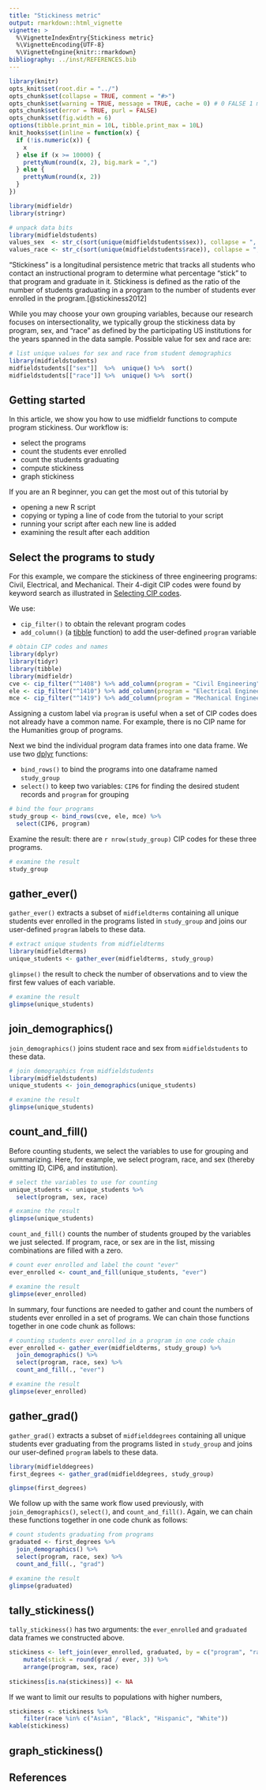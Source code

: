 ```yaml
---
title: "Stickiness metric"
output: rmarkdown::html_vignette
vignette: >
  %\VignetteIndexEntry{Stickiness metric}
  %\VignetteEncoding{UTF-8}
  %\VignetteEngine{knitr::rmarkdown}
bibliography: ../inst/REFERENCES.bib
---
```


```r
library(knitr)
opts_knit$set(root.dir = "../")
opts_chunk$set(collapse = TRUE, comment = "#>")
opts_chunk$set(warning = TRUE, message = TRUE, cache = 0) # 0 FALSE 1 minimal
opts_chunk$set(error = TRUE, purl = FALSE)
opts_chunk$set(fig.width = 6)
options(tibble.print_min = 10L, tibble.print_max = 10L)
knit_hooks$set(inline = function(x) {
  if (!is.numeric(x)) {
    x
  } else if (x >= 10000) {
    prettyNum(round(x, 2), big.mark = ",")
  } else {
    prettyNum(round(x, 2))
  }
})
```

```r
library(midfieldr)
library(stringr)

# unpack data bits
library(midfieldstudents)
values_sex  <- str_c(sort(unique(midfieldstudents$sex)), collapse = ", ")
values_race <- str_c(sort(unique(midfieldstudents$race)), collapse = ", ")
```


"Stickiness" is a longitudinal persistence metric that tracks all students who contact an instructional program to determine what percentage "stick" to that program and graduate in it. Stickiness is defined as the ratio of the number of students graduating in a program to the number of students ever enrolled in the program.[@stickiness2012]

While you may choose your own grouping variables, because our research focuses on intersectionality, we typically group the stickiness data by program, sex, and "race" as defined by the participating US institutions for the years spanned in the data sample. Possible value for sex and race are:  

```r
# list unique values for sex and race from student demographics
library(midfieldstudents)
midfieldstudents[["sex"]]  %>%  unique() %>%  sort()
midfieldstudents[["race"]] %>%  unique() %>%  sort()
```



## Getting started 

In this article, we show you how to use midfieldr functions to compute program stickiness. Our workflow is: 

- select the programs 
- count the students ever enrolled
- count the students graduating  
- compute stickiness 
- graph stickiness 


If you are an R beginner, you can get the most out of this tutorial by 

- opening a new R script  
- copying or typing a line of code from the tutorial to your script 
- running your script after each new line is added 
- examining the result after each addition   






## Select the programs to study

For this example, we compare the stickiness of three engineering programs: Civil, Electrical, and Mechanical. Their 4-digit CIP codes were found by keyword search as illustrated in [Selecting CIP codes](cip_filter.html). 

We use:  

- `cip_filter()` to obtain the relevant program codes 
- `add_column()` (a [tibble](http://tibble.tidyverse.org) function) to add the user-defined `program` variable 


```r
# obtain CIP codes and names
library(dplyr)
library(tidyr)
library(tibble)
library(midfieldr)
cve <- cip_filter("^1408") %>% add_column(program = "Civil Engineering")
ele <- cip_filter("^1410") %>% add_column(program = "Electrical Engineering")
mce <- cip_filter("^1419") %>% add_column(program = "Mechanical Engineering")
```


Assigning a custom label via `program` is useful when a set of CIP codes does not already have a common name. For example, there is no CIP name for the Humanities group of programs.  

Next we bind the individual program data frames into one data frame. We use two [dplyr](http://dplyr.tidyverse.org) functions: 

- `bind_rows()` to bind the programs into one dataframe named `study_group` 
- `select()` to keep two variables: `CIP6` for finding the desired student records and `program` for grouping 

```r
# bind the four programs
study_group <- bind_rows(cve, ele, mce) %>%
  select(CIP6, program)
```

Examine the result: there are `r nrow(study_group)` CIP codes for these three programs. 

```r
# examine the result
study_group
```



## gather_ever()  

`gather_ever()` extracts a subset of `midfieldterms` containing all unique students ever enrolled in the programs listed in `study_group` and joins our user-defined `program` labels to these data. 

```r
# extract unique students from midfieldterms
library(midfieldterms)
unique_students <- gather_ever(midfieldterms, study_group)
```

`glimpse()` the result to check the number of observations and to view the first few values of each variable. 

```r
# examine the result
glimpse(unique_students)
```

## join_demographics() 

`join_demographics()` joins student race and sex from `midfieldstudents` to these data.  

```r
# join demographics from midfieldstudents
library(midfieldstudents)
unique_students <- join_demographics(unique_students)

# examine the result
glimpse(unique_students)
```


## count_and_fill()

Before counting students, we select the variables to use for grouping and summarizing. Here, for example, we select program, race, and sex (thereby omitting ID, CIP6, and institution). 

```r
# select the variables to use for counting
unique_students <- unique_students %>%
  select(program, sex, race)

# examine the result
glimpse(unique_students)
```

`count_and_fill()` counts the number of students grouped by the variables we just selected. If program, race, or sex are in the list, missing combinations  are filled with a zero. 

```r
# count ever enrolled and label the count "ever"
ever_enrolled <- count_and_fill(unique_students, "ever")

# examine the result
glimpse(ever_enrolled)
```

In summary, four functions are needed to gather and count the numbers of students ever enrolled in a set of programs. We can chain those functions together in one code chunk as follows: 

```r
# counting students ever enrolled in a program in one code chain
ever_enrolled <- gather_ever(midfieldterms, study_group) %>%
  join_demographics() %>%
  select(program, race, sex) %>%
  count_and_fill(., "ever")

# examine the result
glimpse(ever_enrolled)
```



## gather_grad() 

`gather_grad()` extracts a subset of `midfielddegrees` containing all unique students ever graduating from the programs listed in `study_group` and joins our user-defined `program` labels to these data.

```r
library(midfielddegrees)
first_degrees <- gather_grad(midfielddegrees, study_group)

glimpse(first_degrees)
```

We follow up with the same work flow used previously, with `join_demographics()`, `select()`, and `count_and_fill()`. Again, we can chain these functions together in one code chunk as follows:

```r
# count students graduating from programs 
graduated <- first_degrees %>%
  join_demographics() %>%
  select(program, race, sex) %>%
  count_and_fill(., "grad")

# examine the result
glimpse(graduated)
```





## tally_stickiness()

`tally_stickiness()` has two arguments: the `ever_enrolled` and  `graduated` data frames we constructed above. 


```r
stickiness <- left_join(ever_enrolled, graduated, by = c("program", "race", "sex")) %>% 
	mutate(stick = round(grad / ever, 3)) %>% 
	arrange(program, sex, race)
	
stickiness[is.na(stickiness)] <- NA
```


If we want to limit our results to populations with higher numbers, 

```r
stickiness <- stickiness %>% 
	filter(race %in% c("Asian", "Black", "Hispanic", "White"))
kable(stickiness)
```



## graph_stickiness()


## References

